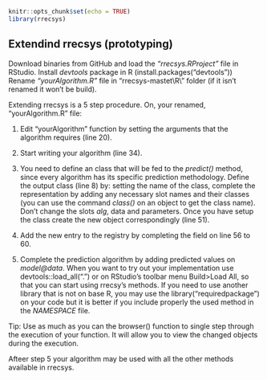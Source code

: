 <!--
%\VignetteEngine{knitr::knitr}
%\VignetteIndexEntry{4. Extendind rrecsys}
-->

```r
knitr::opts_chunk$set(echo = TRUE)
library(rrecsys)
```

## Extendind rrecsys (prototyping)

Download binaries from GitHub and load the _“rrecsys.RProject”_ file in RStudio. Install _devtools_ package in R (install.packages("devtools"))
Rename _“yourAlgorithm.R”_ file in "rrecsys-mastet\\R\\" folder (if it isn't renamed it won't be build).

Extending rrecsys is a 5 step procedure. On, your renamed, “yourAlgorithm.R”  file:

1.	Edit “yourAlgorithm” function by setting the arguments that the algorithm requires (line 20).

2.	Start writing your algorithm (line 34).

3.	You need to define an class that will be fed to the _predict()_ method, since every algorithm has its specific prediction methodology.
Define the output class (line 8) by: setting the name of the class, complete the representation by adding any necessary slot names and their classes (you can use the command _class()_ on an object to get the class name). Don’t change the slots _alg_, data and parameters. 
Once you have setup the class create the new object correspondingly (line 51).

4.	Add the new entry to the registry by completing the field on line 56 to 60.

5.	Complete the prediction algorithm by adding predicted values on _model@data_.
When you want to try out your implementation use devtools::load_all(".") or on RStudio’s toolbar menu Build>Load All, so that you can start using rrecsy’s methods.
If you need to use another library that is not on base R, you may use the library("requiredpackage") on your code but it is better if you include properly the used method in the _NAMESPACE_ file.

Tip: Use as much as you can the browser() function to single step through the execution of your function. It will allow you to view the changed objects during the execution.

Afteer step 5 your algorithm may be used with all the other methods available in rrecsys.
